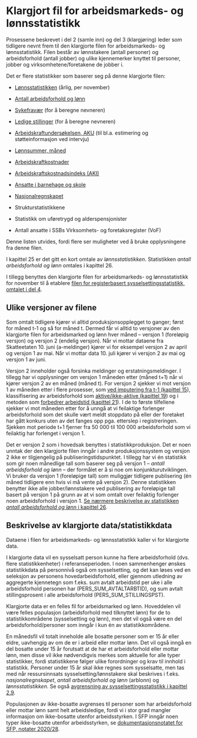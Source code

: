 # Klargjort fil for arbeidsmarkeds- og lønnsstatistikk

Prosessene beskrevet i del 2 (samle inn) og del 3 (klargjøring) leder
som tidligere nevnt frem til den klargjorte filen for arbeidsmarkeds- og
lønnsstatistikk. Filen består av lønnstakere (antall personer) og
arbeidsforhold (antall jobber) og ulike kjennemerker knyttet til
personer, jobber og virksomhetene/foretakene de jobber i.

Det er flere statistikker som baserer seg på denne klargjorte filen:

-   [Lønnsstatistikken](https://www.ssb.no/arbeid-og-lonn/lonn-og-arbeidskraftkostnader/statistikk/lonn)
    (årlig, per november)

-   [Antall arbeidsforhold og
    lønn](https://www.ssb.no/arbeid-og-lonn/sysselsetting/statistikk/antall-arbeidsforhold-og-lonn)

```{=html}
<!-- -->
```
-   [Sykefravær](https://www.ssb.no/arbeid-og-lonn/statistikker/sykefratot)
    (for å beregne nevneren)

-   [Ledige
    stillinger](https://www.ssb.no/arbeid-og-lonn/statistikker/ledstill)
    (for å beregne nevneren)

-   [Arbeidskraftundersøkelsen,
    AKU](https://www.ssb.no/arbeid-og-lonn/statistikker/aku) (til bl.a.
    estimering og støtteinformasjon ved intervju)

```{=html}
<!-- -->
```
-   [Lønnsummer, måned](https://www.ssb.no/agrl)

-   [Arbeidskraftkostnader](https://www.ssb.no/arbeid-og-lonn/statistikker/arbkost)

-   [Arbeidskraftskostnadsindeks
    (AKI)](https://www.ssb.no/arbeid-og-lonn/statistikker/aki)

-   [Ansatte i barnehage og
    skole](https://www.ssb.no/utdanning/statistikker/utdansatte)

-   [Nasjonalregnskapet](https://www.ssb.no/nasjonalregnskap-og-konjunkturer/statistikker/knr)

-   Strukturstatistikkene

-   Statistikk om uføretrygd og alderspensjonister

-   Antall ansatte i SSBs Virksomhets- og foretaksregister (VoF)

Denne listen utvides, fordi flere ser muligheter ved å bruke
opplysningene fra denne filen.

I kapittel 25 er det gitt en kort omtale av *lønnsstatistikken*.
Statistikken *antall arbeidsforhold og lønn* omtales i kapittel 26.

I tillegg benyttes den klargjorte filen for arbeidsmarkeds- og
lønnsstatistikk for november til å etablere [filen for registerbasert
sysselsettingsstatistikk, omtalet i del 4](Del4-klargjoringavdata-regsys.html).

## Ulike versjoner av filene

Som omtalt tidligere kjører vi alltid produksjonsopplegget to ganger;
først for måned t-1 og så for måned t. Dermed får vi alltid to versjoner
av den klargjorte filen for arbeidsmarked og lønn hver måned -- versjon
1 (foreløpig versjon) og versjon 2 (endelig versjon). Når vi mottar
dataene fra Skatteetaten 10. juni (a-meldinger) kjører vi for eksempel
versjon 2 av april og versjon 1 av mai. Når vi mottar data 10. juli
kjører vi versjon 2 av mai og versjon 1 av juni.

Versjon 2 inneholder også forsinka meldinger og erstatningsmeldinger. I
tillegg har vi opplysninger om versjon 1 måneden etter (måned t+1) når
vi kjører versjon 2 av en måned (måned t). For versjon 2 sjekker vi mot
versjon 1 av måneden etter i flere prosesser, som [ved imputering fra t-1
(kapittel 15](Imputering-fra-perioden-før.html)), klassifisering av arbeidsforhold som
[aktive/ikke-aktive (kapittel 19](Klassifisering-arbfogsyss.html)) og i metoden som [forbedrer
arbeidstid (kapittel 21](Håndtering-lønn-avtaltarbtid.html)). I de to første tilfellene sjekker vi mot
måneden etter for å unngå at vi feilaktige forlenger arbeidsforhold som
det skulle vært meldt stoppdato på eller der foretaket har gått konkurs
uten av det fanges opp pga. etterslep i registreringen. Sjekken mot
periode t+1 fjerner fra 50 000 til 100 000 arbeidsforhold som vi
feilaktig har forlenget i versjon 1.

Det er versjon 2 som i hovedsak benyttes i statistikkproduksjon. Det er
noen unntak der den klargjorte filen inngår i andre produksjonssystem og
versjon 2 ikke er tilgjengelig på publiseringstidspunktet. I tillegg har
vi én statistikk som gir noen månedlige tall som baserer seg på versjon
1 -- *antall arbeidsforhold og lønn* -- der formålet er å si noe om
konjunkturutviklingen. Vi bruker da versjon 1 (foreløpige tall) som
muliggjør tidligere publisering (én måned tidligere enn hvis vi må vente
på versjon 2). Denne statistikken benytter ikke alle jobber/lønnstakere
ved publisering av foreløpige tall basert på versjon 1 på grunn av at vi
som omtalt over feilaktig forlenger noen arbeidsforhold i versjon 1. [Se
nærmere beskrivelse av statistikken *antall arbeidsforhold og lønn* i
kapittel 26](Antall-arbeidsforhold-og-lønn.html).

## Beskrivelse av klargjorte data/statistikkdata

Dataene i filen for arbeidsmarkeds- og lønnsstatistikk kaller vi for
klargjorte data.

I klargjorte data vil en sysselsatt person kunne ha flere arbeidsforhold
(dvs. flere statistikkenheter) i referanseperioden. I noen sammenhenger
ønskes statistikkdata på personnivå også om sysselsetting, og det kan
løses ved en seleksjon av personens hovedarbeidsforhold, eller gjennom
utledning av aggregerte kjennetegn som f.eks. sum avtalt arbeidstid per
uke i alle arbeidsforhold personen har (PERS_SUM_AVTALTARBTID), og sum
avtalt stillingsprosent i alle arbeidsforhold (PERS_SUM_STILLINGSPST).

Klargjorte data er en felles fil for arbeidsmarked og lønn. Hoveddelen
vil være felles populasjon (arbeidsforhold med tilknyttet lønn) for de
to statistikkområdene (sysselsetting og lønn), men det vil også være en
del arbeidsforhold/personer som inngår i kun én av statistikkområdene.

En månedsfil vil totalt inneholde alle bosatte personer som er 15 år
eller eldre, uavhengig av om de er i arbeid eller mottar lønn. Det vil
også inngå en del bosatte under 15 år forutsatt at de har et
arbeidsforhold eller mottar lønn, men disse vil ikke nødvendigvis merkes
som aktuelle for alle typer statistikker, fordi statistikkene følger
ulike forordninger og krav til innhold i statistikk. Personer under 15
år skal ikke regnes som sysselsatte, men tas med når ressursinnsats
sysselsetting/lønnstakere skal beskrives i f.eks. *nasjonalregnskapet*,
*antall arbeidsforhold og lønn* (arblonn) og *lønnsstatistikken*. Se
også [avgrensning av sysselsettingsstatistikk i kapittel 2.9](#avgrensning-av-sysselsettingsstatistikk).

Populasjonen av ikke-bosatte avgrenses til personer som har
arbeidsforhold eller mottar lønn samt helt arbeidsledige, fordi vi i
stor grad mangler informasjon om ikke-bosatte utenfor arbeidsstyrken. I
SFP inngår noen typer ikke-bosatte utenfor arbeidsstyrken, se
[dokumentasjonsnotatet for SFP, notater
2020/28](https://www.ssb.no/arbeid-og-lonn/artikler-og-publikasjoner/system-for-persondata).



